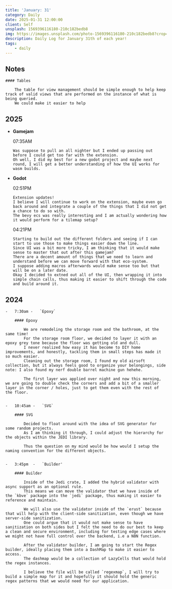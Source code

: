 ```yaml
---
title: 'January: 31'
category: Daily
date: 2025-01-31 12:00:00
client: Self
unsplash: 1569396116180-210c182bedb8
img: https://images.unsplash.com/photo-1569396116180-210c182bedb8?crop=entropy&cs=srgb&fm=jpg&ixid=MnwzNjM5Nzd8MHwxfHJhbmRvbXx8fHx8fHx8fDE2ODE3NDg2ODY&ixlib=rb-4.0.3&q=85
description: Daily Log for January 31th of each year!
tags:
    - daily
---
```




## Notes

    #### Tables

        The table for view management should be simple enough to help keep track of valid views that are performed on the instance of what is being queried.
        We could make it easier to help 

## 2025

-   **Gamejam**

    07:35AM

        Was suppose to pull an all nighter but I ended up passing out before I could get too far with the extension.
        Oh well, I did my best for a new godot project and maybe next round, I will get a better understanding of how the UI works for wasm builds.

-   **Godot**

    02:51PM

        Extension updates!
        I believe I will continue to work on the extension, maybe even go back around and integrate a couple of the things that I did not get a chance to do so with.
        The bevy ecs was really interesting and I am actually wondering how it would perform for a tilemap setup?

    04:21PM

        Starting to build out the different folders and seeing if I can start to use those to make things easier down the line.
        Since UI was a bit more tricky, I am thinking that it would make sense to master that out after this gamejam?
        There are a decent amount of things that we need to learn and understand before we can move forward with that eco-system.
        I suppose adding macros afterwards would make sense too but that will be on a later date.
        Okay I decided to extned out all of the UI, then wrapping it into simple chain calls, thus making it easier to shift through the code and build around it.

<Adsense />

## 2024

    -   7:30am -   `Epoxy`

        #### Epoxy

            We are remodeling the storage room and the bathroom, at the same time!
            For the storage room floor, we decided to layer it with an epoxy grey tone because the floor was getting old and dull.
            I never realized how easy it has become to DIY home improvements, and honestly, tackling them in small steps has made it so much easier.
            Cleaning out the storage room, I found my old airsoft collection, but it always feels good to organize your belongings, side note: I also found my nerf double barrel machine gun hehehe.
            
            The first layer was applied over night and now this morning, we are going to double check the corners and add a bit of a smaller layer in the corner / holes, just to get them even with the rest of the floor.


    -   10:45am -   `SVG`

        #### SVG

            Decided to float around with the idea of SVG generator for some random projects.
            As I am thinking it through, I could adjust the hierarchy for the objects within the JEDI library.

            Thus the question on my mind would be how would I setup the naming convention for the different objects.


    -   3:45pm  -   `Builder'

        #### Builder

            Inside of the Jedi crate, I added the hybrid validator with async support as an optional rule.
            This means we can move the validator that we have inside of the `kbve` package into the `jedi` package, thus making it easier to reference and maintain.
            
            We will also use the validator inside of the `erust` because that will help with the client-side sanitization, even though we have server-side sanitization.
            One could argue that it would not make sense to have sanitization on both sides but I felt the need to do our best to keep a clean and secure environment, including for testing edge cases where we might not have full control over the backend, i.e a N8N function.

            After the validator builder, I am going to start the Regex builder, ideally placing them into a DashMap to make it easier to access.
            The dashmap would be a collection of LazyCells that would hold the regex instances.

            I believe the file will be called `regexmap`, I will try to build a simple map for it and hopefully it should hold the generic regex patterns that we would need for our application.


         